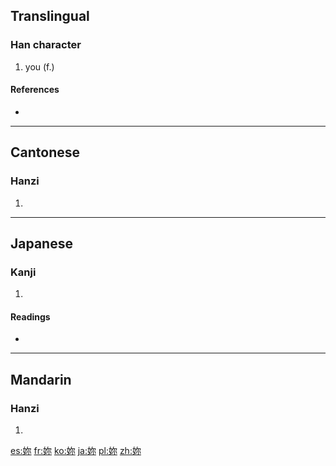 {{also|你|您}}
==Translingual==

===Han character===
{{Han char|rn=38|rad=女|as=05|sn=8|four=4749<sub>2</sub>|canj=女弓火 (VNF)|ids=⿰[[女]][[尔]]}}

# you (f.)

====References====
* {{Han ref|kx=0257.200|dkj=06130|dj=0522.160|hdz=21039.090|uh=59B3|ud=22963|bh=A970|bd=43376}}

----

==Cantonese==

===Hanzi===
{{yue-hanzi|jyut=|y=naai5, nei5}}

# {{defn|lang=yue|sort=女05}}

----

==Japanese==

===Kanji===
{{ja-kanji|grade=|rs=女05}}

# {{defn|lang=ja|sort=女05}}

====Readings====
* {{ja-readings|on=[[だい]] (dai), [[ない]] (nai), [[でい]] (dei), [[じ]] (ji)|kun=[[はは]] (haha)}}

----

==Mandarin==

===Hanzi===
{{cmn-hanzi|pin=[[nǎi]], [[nǐ]] ([[nai3]], [[ni3]])|wg=nai<sup>3</sup>, ni<sup>3</sup>}}

# {{defn|lang=cmn|sort=女05}}

[[es:妳]]
[[fr:妳]]
[[ko:妳]]
[[ja:妳]]
[[pl:妳]]
[[zh:妳]]